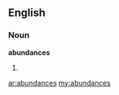 ==English==

===Noun===
'''abundances'''

# {{plural of|abundance}}

[[ar:abundances]]
[[my:abundances]]